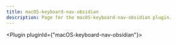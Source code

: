 ---
title: macOS-keyboard-nav-obsidian
description: Page for the macOS-keyboard-nav-obsidian plugin.
---


<Plugin pluginId={"macOS-keyboard-nav-obsidian"}></Plugin>